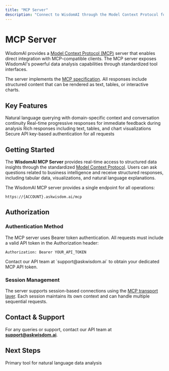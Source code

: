 ```yaml
---
title: "MCP Server"
description: "Connect to WisdomAI through the Model Context Protocol for seamless AI-powered data analysis"
---
```


# MCP Server

WisdomAI provides a [Model Context Protocol (MCP)](https://modelcontextprotocol.io) server that enables direct integration with MCP-compatible clients. The MCP server exposes WisdomAI's powerful data analysis capabilities through standardized tool interfaces.

The server implements the [MCP specification](https://modelcontextprotocol.io/specification). All responses include structured content that can be rendered as text, tables, or interactive charts.

## Key Features

<CardGroup cols={2}>
  <Card title="Chat Tool" icon="message">
    Natural language querying with domain-specific context and conversation continuity
  </Card>
  <Card title="Streaming Support" icon="stream">
    Real-time progressive responses for immediate feedback during analysis
  </Card>
  <Card title="Structured Content" icon="table">
    Rich responses including text, tables, and chart visualizations
  </Card>
  <Card title="Bearer Authentication" icon="shield-check">
    Secure API key-based authentication for all requests
  </Card>
</CardGroup>

## Getting Started

The **WisdomAI MCP Server** provides real-time access to structured data insights through the standardized [Model Context Protocol](https://modelcontextprotocol.io). Users can ask questions related to business intelligence and receive structured responses, including tabular data, visualizations, and natural language explanations.

The WisdomAI MCP server provides a single endpoint for all operations:

```
https://{ACCOUNT}.askwisdom.ai/mcp
```

## Authorization

### Authentication Method

The MCP server uses Bearer token authentication. All requests must include a valid API token in the Authorization header:

```
Authorization: Bearer YOUR_API_TOKEN
```

<Note>
Contact our API team at `support@askwisdom.ai` to obtain your dedicated MCP API token.
</Note>

### Session Management

The server supports session-based connections using the [MCP transport layer](https://modelcontextprotocol.io/specification/basic/transports). Each session maintains its own context and can handle multiple sequential requests.

## Contact & Support

For any queries or support, contact our API team at [**support@askwisdom.ai**](mailto:support@askwisdom.ai).

## Next Steps

<CardGroup cols={2}>
  <Card title="Chat Tool" href="/integrations/mcp-server/tools/chat" icon="message">
    Primary tool for natural language data analysis
  </Card>
</CardGroup>
